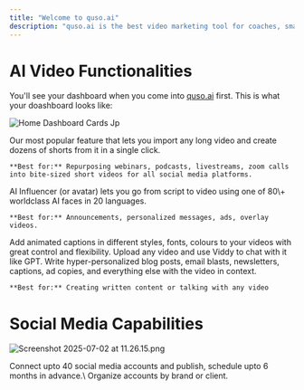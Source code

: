 ```yaml
---
title: "Welcome to quso.ai"
description: "quso.ai is the best video marketing tool for coaches, small businesses & soloprenuers that converts long videos into shorts, publishes & manages all social platforms with one click."
---
```


# AI Video Functionalities

You'll see your dashboard when you come into [quso.ai](http://quso.ai) first. This is what your doashboard looks like:

![Home Dashboard Cards Jp](/images/home-dashboard-cards.jpg)

<AccordionGroup>
  <Accordion title="Create AI Clips" defaultOpen iconType="regular">
    Our most popular feature that lets you import any long video and create dozens of shorts from it in a single click.

    **Best for:** Repurposing webinars, podcasts, livestreams, zoom calls into bite-sized short videos for all social media platforms.
  </Accordion>
  <Accordion title="Create AI Influencer Video">
    AI Influencer (or avatar) lets you go from script to video using one of 80\+ worldclass AI faces in 20 languages.

    **Best for:** Announcements, personalized messages, ads, overlay videos.
  </Accordion>
  <Accordion title="Generate AI Captions">
    Add animated captions in different styles, fonts, colours to your videos with great control and flexibility.
  </Accordion>
  <Accordion title="Generate Written Content from videos">
    Upload any video and use Viddy to chat with it like GPT. Write hyper-personalized blog posts, email blasts, newsletters, captions, ad copies, and everything else with the video in context.

    **Best for:** Creating written content or talking with any video
  </Accordion>
  <Accordion title="Script to AI Video">
    
  </Accordion>
  <Accordion title="Edit A Video">
    
  </Accordion>
</AccordionGroup>


# Social Media Capabilities

![Screenshot 2025-07-02 at 11.26.15.png](/images/Screenshot2025-07-02at11.26.15.png)

<AccordionGroup>
  <Accordion title="Publish & Schedule Any Content">
    
  </Accordion>
  <Accordion title="AI Content Planner">
    
  </Accordion>
  <Accordion title="AI Analytics">
    
  </Accordion>
  <Accordion title="Social Media Connections">
    Connect upto 40 social media accounts and publish, schedule upto 6 months in advance.\
    Organize accounts by brand or client.
  </Accordion>
</AccordionGroup>